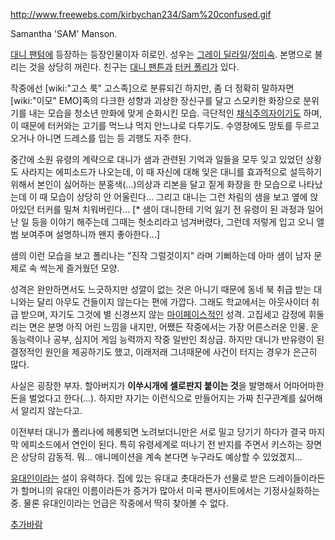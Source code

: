 http://www.freewebs.com/kirbychan234/Sam%20confused.gif

Samantha 'SAM' Manson.

[[대니 팬텀]]에 등장하는 등장인물이자 히로인. 성우는 [[그레이 딜라일]]/[[정미숙]].
본명으로 불리는 것을 상당히 꺼린다. 친구는 [[대니 팬튼]]과 [[터커 폴리]]가 있다. 

작중에선 [wiki:"고스 룩" 고스족]으로 분류되긴 하지만, 좀 더 정확히 말하자면 [wiki:"이모" EMO]족의 다크한 성향과 괴상한 장신구를 달고 스모키한 화장으로 분위기를 내는 모습을 청소년 만화에 맞게 순화시킨 모습. 극단적인 [[채식주의자]]이기도 하며, 이 때문에 터커와는 고기를 먹느냐 먹지 안느냐로 다투기도. 수영장에도 망토를 두르고 오거나 아니면 드레스를 입는 등 괴행도 자주 한다. 

중간에 소원 유령의 계략으로 대니가 샘과 관련된 기억과 일들을 모두 잊고 있었던 상황도 사라지는 에피소드가 나오는데, 이 때 자신에 대해 잊은 대니를 효과적으로 설득하기 위해서 본인이 싫어하는 분홍색(...)의상과 리본을 달고 짙게 화장을 한 모습으로 나타났는데 이 때 모습이 상당히 안 어울린다... 그리고 대니는 그런 차림의 샘을 보고 옆에 앉아있던 터커를 밀쳐 치워버린다... [* 샘이 대니한테 기억 잃기 전 유령이 된 과정과 일어난 일 등을 이야기 해주는데 그때는 헛소리라고 넘겨버렸다, 그런데 저렇게 입고 오니 앨범 보여주며 설명하니까 왠지 좋아한다...]

샘의 이런 모습을 보고 폴리나는 "진작 그럴것이지" 라며 기뻐하는데 아마 샘이 남자 문제로 속 썩는게 즐거웠던 모양.

성격은 완만하면서도 느긋하지만 성깔이 없는 것은 아니기 때문에 동네 북 취급 받는 대니와는 달리 아무도 건들이지 않는다는 편에 가깝다. 그래도 학교에서는 아웃사이더 취급 받으며, 자기도 그것에 별 신경쓰지 않는 [[마이페이스]]적인 성격. 고집세고 감정에 휘둘리는 면은 분명 아직 어린 느낌을 내지만, 어쨌든 작중에서는 가장 어른스러운 인물. 운동능력이나 공부, 심지어 게임 능력까지 작중 일반인 최상급. 하지만 대니가 반유령이 된 결정적인 원인을 제공하기도 했고, 이래저래 그녀때문에 사건이 터지는 경우가 은근히 많다. 

사실은 굉장한 부자. 할아버지가 '''이쑤시개에 셀로판지 붙이는 것'''을 발명해서 어마어마한 돈을 벌었다고 한다(...). 하지만 자기는 이런식으로 만들어지는 가짜 친구관계를 싫어해서 알리지 않는다고.

이전부터 대니가 폴리나에 헤롱되면 노려보더니만은 서로 밀고 당기기 하다가 결국 마지막 에피소드에서 연인이 된다. 특히 유령세계로 떠나기 전 반지를 주면서 키스하는 장면은 상당히 감동적. 뭐... 애니메이션을 계속 본다면 누구라도 예상할 수 있었겠지...

[[유대인]]이라는 설이 유력하다. 집에 있는 유대교 촛대라든가 선물로 받은 드레이들이라든가 할머니의 유대인 이름이라든가 증거가 많아서 미국 팬사이트에서는 기정사실화하는 중. 물론 유대인이라는 언급은 작중에서 딱히 찾아볼 수 없다.

[[추가바람]]
